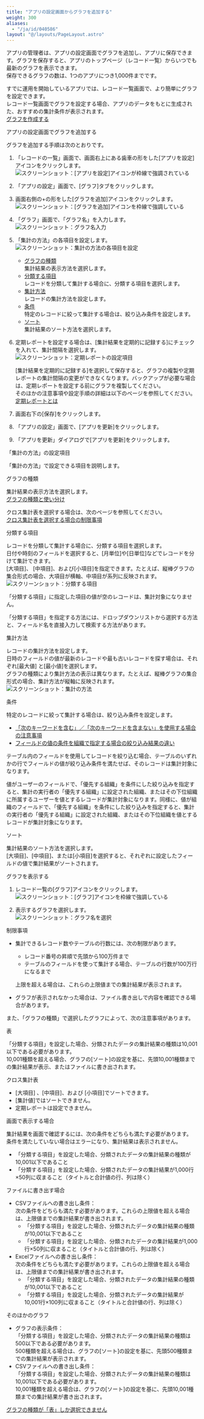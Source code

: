 ```yaml
---
title: "アプリの設定画面からグラフを追加する"
weight: 300
aliases:
  - "/ja/id/040586"
layout: "@/layouts/PageLayout.astro"
---
```




アプリの管理者は、アプリの設定画面でグラフを追加し、アプリに保存できます。グラフを保存すると、アプリのトップページ（レコード一覧）からいつでも最新のグラフを表示できます。  
保存できるグラフの数は、1つのアプリにつき1,000件までです。

<Hint>

すでに運用を開始しているアプリでは、レコード一覧画面で、より簡単にグラフを設定できます。  
レコード一覧画面でグラフを設定する場合、アプリのデータをもとに生成された、おすすめの集計条件が表示されます。  
[グラフを作成する](/k/ja/id/040468.html)

</Hint>

<Heading id="report_set_report_10">アプリの設定画面でグラフを追加する</Heading>

グラフを追加する手順は次のとおりです。

1. 「レコードの一覧」画面で、画面右上にある歯車の形をした[アプリを設定]アイコンをクリックします。  
   <Img src="/k/kintone/img/settings_new_icon.png" alt="スクリーンショット：[アプリを設定]アイコンが枠線で強調されている" />

1. 「アプリの設定」画面で、[グラフ]タブをクリックします。

1. 画面右側の+の形をした[グラフを追加]アイコンをクリックします。
   <Img src="/k/kintone/img-ja/set_report_01.png" alt="スクリーンショット：[グラフを追加]アイコンを枠線で強調している" />

1. 「グラフ」画面で、「グラフ名」を入力します。  
   <Img src="/k/kintone/img-ja/set_report_img2.png" alt="スクリーンショット：グラフ名入力" />

1. 「集計の方法」の各項目を設定します。
    <Img src="/k/kintone/img-ja/set_report_img3.png" alt="スクリーンショット：集計の方法の各項目を設定" />

    * [グラフの種類](#report_set_report_4010)  
      集計結果の表示方法を選択します。
    * [分類する項目](#report_set_report_4020)  
      レコードを分類して集計する場合に、分類する項目を選択します。
    * [集計方法](#report_set_report_4030)  
      レコードの集計方法を設定します。
    * [条件](#report_set_report_4040)  
      特定のレコードに絞って集計する場合は、絞り込み条件を設定します。
    * [ソート](#report_set_report_4050)  
      集計結果のソート方法を選択します。

1. 定期レポートを設定する場合は、[集計結果を定期的に記録する]にチェックを入れて、集計間隔を選択します。  
   <Img src="/k/kintone/img-ja/set_report_img4.png" alt="スクリーンショット：定期レポートの設定項目" />

   <Warning>

   [集計結果を定期的に記録する]を選択して保存すると、グラフの複製や定期レポートの集計間隔の変更ができなくなります。バックアップが必要な場合は、定期レポートを設定する前にグラフを複製してください。  
   そのほかの注意事項や設定手順の詳細は以下のページを参照してください。  
   [定期レポートとは](/k/ja/id/040582.html)

   </Warning>

1. 画面右下の[保存]をクリックします。

1. 「アプリの設定」画面で、[アプリを更新]をクリックします。

1. 「アプリを更新」ダイアログで[アプリを更新]をクリックします。

<Heading id="report_set_report_40">「集計の方法」の設定項目</Heading>

「集計の方法」で設定できる項目を説明します。

<Heading level={3} id="report_set_report_4010">グラフの種類</Heading>

集計結果の表示方法を選択します。  
[グラフの種類と使い分け](/k/ja/id/040581.html)

クロス集計表を選択する場合は、次のページを参照してください。  
[クロス集計表を選択する場合の制限事項](/k/ja/id/040586.html#report_set_report_20)

<Heading level={3} id="report_set_report_4020">分類する項目</Heading>

レコードを分類して集計する場合に、分類する項目を選択します。  
日付や時刻のフィールドを選択すると、[月単位]や[日単位]などでレコードを分けて集計できます。  
[大項目]、 [中項目]、および[小項目]を指定できます。たとえば、縦棒グラフの集合形式の場合、大項目が横軸、中項目が系列に反映されます。
<Img src="/k/kintone/img-ja/set_report_02.png" alt="スクリーンショット：分類する項目" />

<Warning>

「分類する項目」に指定した項目の値が空のレコードは、集計対象になりません。

</Warning>

<Hint>

「分類する項目」を指定する方法には、ドロップダウンリストから選択する方法と、フィールド名を直接入力して検索する方法があります。

</Hint>

<Heading level={3} id="report_set_report_4030">集計方法</Heading>

レコードの集計方法を設定します。  
日時のフィールドの値が最新のレコードや最も古いレコードを探す場合は、それぞれ[最大値] と[最小値]を選択します。  
グラフの種類により集計方法の表示は異なります。たとえば、縦棒グラフの集合形式の場合、集計方法が縦軸に反映されます。
<Img src="/k/kintone/img-ja/set_report_03.png" alt="スクリーンショット：集計の方法" />

<Heading level={3} id="report_set_report_4040">条件</Heading>

特定のレコードに絞って集計する場合は、絞り込み条件を設定します。

* [「次のキーワードを含む」／「次のキーワードを含まない」を使用する場合の注意事項](/k/ja/id/040458.html#app_collectdata_filter_records_20)
* [フィールドの値の条件を組織で指定する場合の絞り込み結果の違い](/k/ja/id/040458.html#app_collectdata_filter_records_40)

<Warning>

テーブル内のフィールドを使用してレコードを絞り込む場合、テーブルのいずれかの行でフィールドの値が絞り込み条件を満たせば、そのレコードは集計対象になります。

</Warning>

<Note>

値がユーザーのフィールドで、「優先する組織」を条件にした絞り込みを指定すると、集計の実行者の「優先する組織」に設定された組織、またはその下位組織に所属するユーザーを値とするレコードが集計対象になります。同様に、値が組織のフィールドで、「優先する組織」を条件にした絞り込みを指定すると、集計の実行者の「優先する組織」に設定された組織、またはその下位組織を値とするレコードが集計対象になります。

</Note>

<Heading level={3} id="report_set_report_4050">ソート</Heading>

集計結果のソート方法を選択します。  
[大項目]、[中項目]、または[小項目]を選択すると、それぞれに設定したフィールドの値で集計結果がソートされます。

<Heading id="report_set_report_30">グラフを表示する</Heading>

1. レコード一覧の[グラフ]アイコンをクリックします。  
   <Img src="/k/kintone/img-ja/set_report_04.png" alt="スクリーンショット：[グラフ]アイコンを枠線で強調している" />

1. 表示するグラフを選択します。  
   <Img src="/k/kintone/img-ja/set_report_05.png" alt="スクリーンショット：グラフ名を選択" />

<Heading id="report_set_report_20">制限事項</Heading>

* 集計できるレコード数やテーブルの行数には、次の制限があります。
  * レコード番号の昇順で先頭から100万件まで
  * テーブルのフィールドを使って集計する場合、テーブルの行数が100万行になるまで

  上限を超える場合は、これらの上限値までの集計結果が表示されます。
* グラフが表示されなかった場合は、ファイル書き出しで内容を確認できる場合があります。

また、「グラフの種類」で選択したグラフによって、次の注意事項があります。

<Heading level={3} id="report_set_report_2010">表</Heading>

「分類する項目」を設定した場合、分類されたデータの集計結果の種類は10,001以下である必要があります。  
10,001種類を超える場合、グラフの[ソート]の設定を基に、先頭10,001種類までの集計結果が表示、またはファイルに書き出されます。

<Heading level={3} id="report_set_report_2020">クロス集計表</Heading>

* [大項目] 、[中項目]、および [小項目]でソートできます。
* [集計値]ではソートできません。
* 定期レポートは設定できません。

<Heading level={4} id="report_set_report_202010">画面で表示する場合</Heading>

集計結果を画面で確認するには、次の条件をどちらも満たす必要があります。  
条件を満たしていない場合はエラーになり、集計結果は表示されません。

* 「分類する項目」を設定した場合、分類されたデータの集計結果の種類が10,001以下であること
* 「分類する項目」を設定した場合、分類されたデータの集計結果が1,000行×50列に収まること（タイトルと合計値の行、列は除く）

<Heading level={4} id="report_set_report_202020">ファイルに書き出す場合</Heading>

* CSVファイルへの書き出し条件：  
  次の条件をどちらも満たす必要があります。これらの上限値を超える場合は、上限値までの集計結果が書き出されます。  
  * 「分類する項目」を設定した場合、分類されたデータの集計結果の種類が10,001以下であること
  * 「分類する項目」を設定した場合、分類されたデータの集計結果が1,000行×50列に収まること（タイトルと合計値の行、列は除く）
* Excelファイルへの書き出し条件：  
  次の条件をどちらも満たす必要があります。これらの上限値を超える場合は、上限値までの集計結果が書き出されます。  
  * 「分類する項目」を設定した場合、分類されたデータの集計結果の種類が10,001以下であること
  * 「分類する項目」を設定した場合、分類されたデータの集計結果が10,001行×100列に収まること（タイトルと合計値の行、列は除く）

<Heading level={3} id="report_set_report_2030">そのほかのグラフ</Heading>

* グラフの表示条件：  
  「分類する項目」を設定した場合、分類されたデータの集計結果の種類は500以下である必要があります。  
  500種類を超える場合は、グラフの[ソート]の設定を基に、先頭500種類までの集計結果が表示されます。
* CSVファイルへの書き出し条件：  
  「分類する項目」を設定した場合、分類されたデータの集計結果の種類は10,001以下である必要があります。  
  10,001種類を超える場合は、グラフの[ソート]の設定を基に、先頭10,001種類までの集計結果が書き出されます。

<Reference>

[グラフの種類が「表」しか選択できません](/k/ja/id/040248.html)

</Reference>
